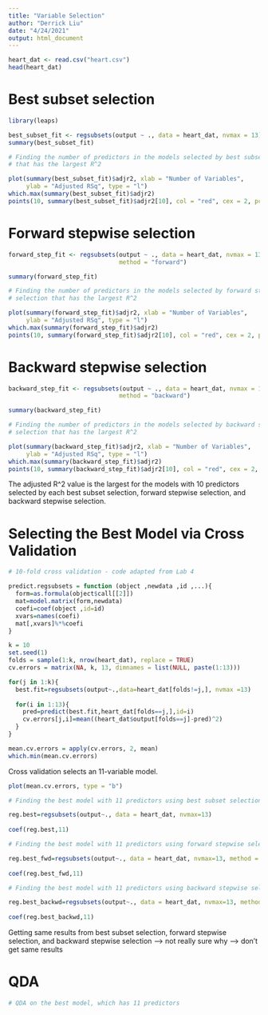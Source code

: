 ```yaml
---
title: "Variable Selection"
author: "Derrick Liu"
date: "4/24/2021"
output: html_document
---
```


```r
heart_dat <- read.csv("heart.csv")
head(heart_dat)
```

# Best subset selection

```r
library(leaps)

best_subset_fit <- regsubsets(output ~ ., data = heart_dat, nvmax = 13)
summary(best_subset_fit)
```

```r
# Finding the number of predictors in the models selected by best subset selection
# that has the largest R^2

plot(summary(best_subset_fit)$adjr2, xlab = "Number of Variables", 
     ylab = "Adjusted RSq", type = "l")
which.max(summary(best_subset_fit)$adjr2)
points(10, summary(best_subset_fit)$adjr2[10], col = "red", cex = 2, pch = 20)
```

# Forward stepwise selection

```r
forward_step_fit <- regsubsets(output ~ ., data = heart_dat, nvmax = 13, 
                               method = "forward")

summary(forward_step_fit)
```

```r
# Finding the number of predictors in the models selected by forward stepwise 
# selection that has the largest R^2

plot(summary(forward_step_fit)$adjr2, xlab = "Number of Variables", 
     ylab = "Adjusted RSq", type = "l")
which.max(summary(forward_step_fit)$adjr2)
points(10, summary(forward_step_fit)$adjr2[10], col = "red", cex = 2, pch = 20)
```

# Backward stepwise selection

```r
backward_step_fit <- regsubsets(output ~ ., data = heart_dat, nvmax = 13, 
                               method = "backward")

summary(backward_step_fit)
```

```r
# Finding the number of predictors in the models selected by backward stepwise 
# selection that has the largest R^2

plot(summary(backward_step_fit)$adjr2, xlab = "Number of Variables", 
     ylab = "Adjusted RSq", type = "l")
which.max(summary(backward_step_fit)$adjr2)
points(10, summary(backward_step_fit)$adjr2[10], col = "red", cex = 2, pch = 20)
```

The adjusted R^2 value is the largest for the models with 10 predictors 
selected by each best subset selection, forward stepwise selection, and backward
stepwise selection.

# Selecting the Best Model via Cross Validation

```r
# 10-fold cross validation - code adapted from Lab 4

predict.regsubsets = function (object ,newdata ,id ,...){ 
  form=as.formula(object$call[[2]]) 
  mat=model.matrix(form,newdata) 
  coefi=coef(object ,id=id) 
  xvars=names(coefi) 
  mat[,xvars]%*%coefi 
}

k = 10
set.seed(1)
folds = sample(1:k, nrow(heart_dat), replace = TRUE)
cv.errors = matrix(NA, k, 13, dimnames = list(NULL, paste(1:13)))

for(j in 1:k){ 
  best.fit=regsubsets(output~.,data=heart_dat[folds!=j,], nvmax =13) 
  
  for(i in 1:13){
    pred=predict(best.fit,heart_dat[folds==j,],id=i)
    cv.errors[j,i]=mean((heart_dat$output[folds==j]-pred)^2)
  } 
}

mean.cv.errors = apply(cv.errors, 2, mean)
which.min(mean.cv.errors)
```

Cross validation selects an 11-variable model.

```r
plot(mean.cv.errors, type = "b")
```

```r
# Finding the best model with 11 predictors using best subset selection

reg.best=regsubsets(output~., data = heart_dat, nvmax=13)
                    
coef(reg.best,11)
```

```r
# Finding the best model with 11 predictors using forward stepwise selection

reg.best_fwd=regsubsets(output~., data = heart_dat, nvmax=13, method = "forward")
                    
coef(reg.best_fwd,11)
```

```r
# Finding the best model with 11 predictors using backward stepwise selection

reg.best_backwd=regsubsets(output~., data = heart_dat, nvmax=13, method = "backward")
                    
coef(reg.best_backwd,11)
```

Getting same results from best subset selection, forward stepwise selection, 
and backward stepwise selection --> not really sure why --> don't get same 
results 

# QDA

```r
# QDA on the best model, which has 11 predictors



```


